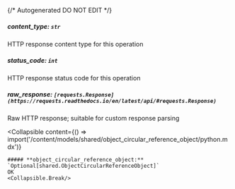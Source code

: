 {/* Autogenerated DO NOT EDIT  */}

##### **content_type:** `str`
HTTP response content type for this operation

##### **status_code:** `int`
HTTP response status code for this operation

##### **raw_response:** `[requests.Response](https://requests.readthedocs.io/en/latest/api/#requests.Response)`
Raw HTTP response; suitable for custom response parsing

<Collapsible
    content={() => import('/content/models/shared/object_circular_reference_object/python.mdx')}
>
    ##### **object_circular_reference_object:** `Optional[shared.ObjectCircularReferenceObject]`
    OK
    <Collapsible.Break/>
</Collapsible>

